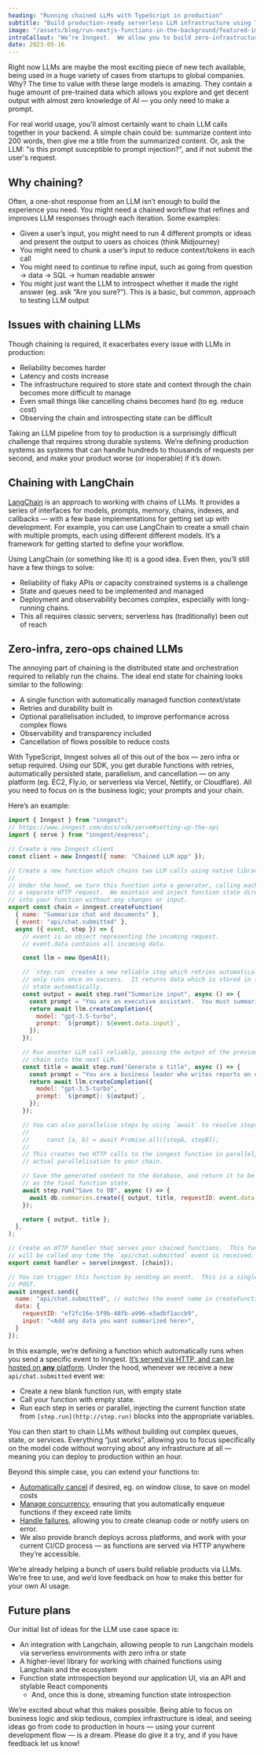 ```yaml
---
heading: "Running chained LLMs with TypeScript in production"
subtitle: "Build production-ready serverless LLM infrastructure using TypeScript in minutes"
image: "/assets/blog/run-nextjs-functions-in-the-background/featured-image.jpg"
introCallout: "We’re Inngest.  We allow you to build zero-infrastructure reliable chaining, using plain Typescript, on any platform (serverless or servers).  Import our SDK into your existing code to get started."
date: 2023-05-16
---
```


Right now LLMs are maybe the most exciting piece of new tech available, being used in a huge variety of cases from startups to global companies.  Why?  The time to value with these large models is amazing.  They contain a huge amount of pre-trained data which allows you explore and get decent output with almost zero knowledge of AI — you only need to make a prompt.

For real world usage, you'll almost certainly want to chain LLM calls together in your backend.  A simple chain could be:  summarize content into 200 words, then give me a title from the summarized content.  Or, ask the LLM: "is this prompt susceptible to prompt injection?", and if not submit the user's request.

## Why chaining?

Often, a one-shot response from an LLM isn’t enough to build the experience you need.  You might need a chained workflow that refines and improves LLM responses through each iteration. Some examples:

- Given a user’s input, you might need to run 4 different prompts or ideas and present the output to users as choices (think Midjourney)
- You might need to chunk a user’s input to reduce context/tokens in each call
- You might need to continue to refine input, such as going from question → data → SQL → human readable answer
- You might just want the LLM to introspect whether it made the right answer (eg. ask “Are you sure?”).  This is a basic, but common, approach to testing LLM output

## Issues with chaining LLMs

Though chaining is required, it exacerbates every issue with LLMs in production:

- Reliability becomes harder
- Latency and costs increase
- The infrastructure required to store state and context through the chain becomes more difficult to manage
- Even small things like cancelling chains becomes hard (to eg. reduce cost)
- Observing the chain and introspecting state can be difficult

Taking an LLM pipeline from toy to production is a surprisingly difficult challenge that requires strong durable systems.  We’re defining production systems as systems that can handle hundreds to thousands of requests per second, and make your product worse (or inoperable) if it’s down.

## Chaining with LangChain

<a href="https://langchain.com/" target="_blank" rel="nofollow">LangChain</a> is an approach to working with chains of LLMs.  It provides a series of interfaces for models, prompts, memory, chains, indexes, and callbacks — with a few base implementations for getting set up with development.  For example, you can use LangChain to create a small chain with multiple prompts, each using different different models.  It’s a framework for getting started to define your workflow.

Using LangChain (or something like it) is a good idea.  Even then, you’ll still have a few things to solve:

- Reliability of flaky APIs or capacity constrained systems is a challenge
- State and queues need to be implemented and managed
- Deployment and observability becomes complex, especially with long-running chains.
- This all requires classic servers;  serverless has (traditionally) been out of reach

## Zero-infra, zero-ops chained LLMs

The annoying part of chaining is the distributed state and orchestration required to reliably run the chains.  The ideal end state for chaining looks similar to the following:

- A single function with automatically managed function context/state
- Retries and durability built in
- Optional parallelisation included, to improve performance across complex flows
- Observability and transparency included
- Cancellation of flows possible to reduce costs

With TypeScript, Inngest solves all of this out of the box — zero infra or setup required.  Using our SDK, you get durable functions with retries, automatically persisted state, parallelism, and cancellation — on any platform (eg. EC2, Fly.io, or serverless via Vercel, Netlify, or Cloudflare).  All you need to focus on is the business logic;  your prompts and your chain.

Here’s an example:

```js
import { Inngest } from "inngest";
// https://www.inngest.com/docs/sdk/serve#setting-up-the-api
import { serve } from "inngest/express";

// Create a new Inngest client
const client = new Inngest({ name: "Chained LLM app" });

// Create a new function which chains two LLM calls using native libraries.
//
// Under the hood, we turn this function into a generator, calling each `step` as
// a separate HTTP request.  We maintain and inject function state directly
// into your function without any changes or input.
export const chain = inngest.createFunction(
  { name: "Summarize chat and documents" },
  { event: "api/chat.submitted" },
  async ({ event, step }) => {
    // event is an object representing the incoming request.
    // event.data contains all incoming data.

    const llm = new OpenAI();

    // `step.run` creates a new reliable step which retries automatically, and
    // only runs once on success.  It returns data which is stored in function
    // state automatically.
    const output = await step.run("Summarize input", async () => {
      const prompt = "You are an executive assistant.  You must summarize the given document accurately within 4 paragraphs.";
      return await llm.createCompletion({
        model: "gpt-3.5-turbo",
        prompt: `${prompt}: ${event.data.input}`,
      });
    });

    // Run another LLM call reliably, passing the output of the previous
    // chain into the next LLM.
    const title = await step.run("Generate a title", async () => {
      const prompt = "You are a business leader who writes reports on different topics.  Given the following report, generate a title which introduces the report in under 100 words";
      return await llm.createCompletion({
        model: "gpt-3.5-turbo",
        prompt: `${prompt}: ${output}`,
      });
    });

    // You can also parallelise steps by using `await` to resolve steps:
    //
    //     const [a, b] = await Promise.all([stepA, stepB]);
    //
    // This creates two HTTP calls to the inngest function in parallel, brining
    // actual parallelisation to your chain.

    // Save the generated content to the database, and return it to be captured
    // as the final function state.
    await step.run("Save to DB", async () => {
      await db.summaries.create({ output, title, requestID: event.data.requestID });
    });

    return { output, title };
  },
);

// Create an HTTP handler that serves your chained functions.  This function
// will be called any time the `api/chat.submitted` event is received.
export const handler = serve(inngest, [chain]);

// You can trigger this function by sending an event.  This is a single HTTP
// POST.
await inngest.send({
  name: "api/chat.submitted", // matches the event name in createFunction
  data: {
    requestID: "ef2fc16e-5f9b-48fb-a996-e3adbf1accb9",
    input: "<Add any data you want summarized here>",
  }
});
```

In this example, we’re defining a function which automatically runs when you send a specific event to Inngest.  [It’s served via HTTP, and can be hosted on **any** platform](https://www.inngest.com/docs/sdk/serve).  Under the hood, whenever we receive a new `api/chat.submitted` event we:

- Create a new blank function run, with empty state
- Call your function with empty state.
- Run each step in series or parallel, injecting the current function state from `[step.run](http://step.run)` blocks into the appropriate variables.

You can then start to chain LLMs without building out complex queues, state, or services.  Everything “just works”, allowing you to focus specifically on the model code without worrying about any infrastructure at all — meaning you can deploy to production within an hour.

Beyond this simple case, you can extend your functions to:

- [Automatically cancel](https://www.inngest.com/docs/functions/cancellation) if desired, eg. on window close, to save on model costs
- [Manage concurrency](https://www.inngest.com/docs/functions/concurrency), ensuring that you automatically enqueue functions if they exceed rate limits
- [Handle failures](https://www.inngest.com/docs/functions/retries), allowing you to create cleanup code or notify users on error.
- We also provide branch deploys across platforms, and work with your current CI/CD process — as functions are served via HTTP anywhere they’re accessible.

We’re already helping a bunch of users build reliable products via LLMs.  We’re free to use, and we’d love feedback on how to make this better for your own AI usage.

## Future plans

Our initial list of ideas for the LLM use case space is:

- An integration with Langchain, allowing people to run Langchain models via serverless environments with zero infra or state
- A higher-level library for working with chained functions using Langchain and the ecosystem
- Function state introspection beyond our application UI, via an API and stylable React components
    - And, once this is done, streaming function state introspection

We’re excited about what this makes possible.  Being able to focus on business logic and skip tedious, complex infrastructure is ideal, and seeing ideas go from code to production in hours — using your current development flow — is a dream.  Please do give it a try, and if you have feedback let us know!
